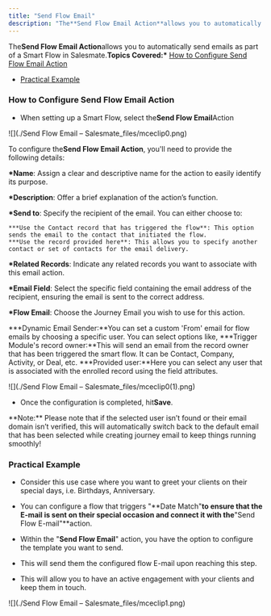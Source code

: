 ```yaml
---
title: "Send Flow Email"
description: "The**Send Flow Email Action**allows you to automatically send emails as part of a Smart Flow in Salesmate.**Topics Covered:*** [How to Configure Sen..."
---
```


The**Send Flow Email Action**allows you to automatically send emails as part of a Smart Flow in Salesmate.**Topics Covered:\*** [How to Configure Send Flow Email Action](https://support.salesmate.io/hc/en-us/articles/38138164432409-Send-Flow-Email#h_01J8PHR69NFA2KJKH10DPG95D8)

- [Practical Example](https://support.salesmate.io/hc/en-us/articles/38138164432409-Send-Flow-Email#h_01J8PKBST3D7Y6574AEZ193WKJ)

### How to Configure Send Flow Email Action

- When setting up a Smart Flow, select the**Send Flow Email**Action

![](./Send Flow Email – Salesmate_files/mceclip0.png)

To configure the**Send Flow Email Action**, you'll need to provide the following details:

**\*Name**: Assign a clear and descriptive name for the action to easily identify its purpose.

**\*Description**: Offer a brief explanation of the action’s function.

**\*Send to**: Specify the recipient of the email. You can either choose to:

    ***Use the Contact record that has triggered the flow**: This option sends the email to the contact that initiated the flow.
    ***Use the record provided here**: This allows you to specify another contact or set of contacts for the email delivery.

**\*Related Records**: Indicate any related records you want to associate with this email action.

**\*Email Field**: Select the specific field containing the email address of the recipient, ensuring the email is sent to the correct address.

**\*Flow Email**: Choose the Journey Email you wish to use for this action.

**\*Dynamic Email Sender:**You can set a custom 'From' email for flow emails by choosing a specific user. You can select options like,
**\*Trigger Module's record owner:**This will send an email from the record owner that has been triggered the smart flow. It can be Contact, Company, Activity, or Deal, etc.
**\*Provided user:**Here you can select any user that is associated with the enrolled record using the field attributes.

![](./Send Flow Email – Salesmate_files/mceclip0(1).png)

- Once the configuration is completed, hit**Save**.

<Note>
  **Note:** Please note that if the selected user isn’t found or their email
  domain isn’t verified, this will automatically switch back to the default
  email that has been selected while creating journey email to keep things
  running smoothly!
</Note>

### Practical Example

- Consider this use case where you want to greet your clients on their special days, i.e. Birthdays, Anniversary.

- You can configure a flow that triggers "**Date Match"**to ensure that the E-mail is sent on their special occasion and connect it with the**"Send Flow E-mail"**action.

- Within the "**Send Flow Email**" action, you have the option to configure the template you want to send.

- This will send them the configured flow E-mail upon reaching this step.

- This will allow you to have an active engagement with your clients and keep them in touch.

![](./Send Flow Email – Salesmate_files/mceclip1.png)
